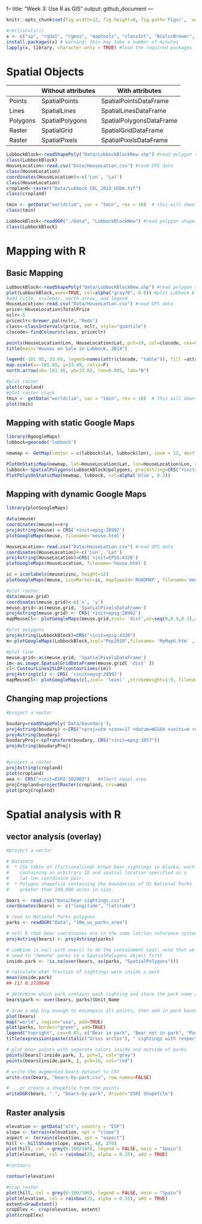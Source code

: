 f--
title: "Week 3: Use R as GIS"
output: github_document
---

```r
knitr::opts_chunk$set(fig.width=12, fig.height=8, fig.path='Figs/',  warning=FALSE, message=FALSE)
```

```r
#rm(list=ls())
x <- c("sp", "rgdal", "rgeos", "maptools", "classInt", "RColorBrewer", "GISTools", "maps", "raster", 'ggmap')
install.packages(x) # warning: this may take a number of minutes
lapply(x, library, character.only = TRUE) #load the required packages
```

# Spatial Objects

|       |  Without attributes | With attributes |
| ----- | ------------------  | --------------  |
|Points |  SpatialPoints      | SpatialPointsDataFrame|
|Lines |  SpatialLines      | SpatialLinesDataFrame|
|Polygons |  SpatialPolygons      | SpatialPolygonsDataFrame|
|Raster |  SpatialGrid      | SpatialGridDataFrame|
|Raster |  SpatialPixels      | SpatialPixelsDataFrame|

```r
LubbockBlock<-readShapePoly("Data/LubbockBlockNew.shp") #read polygon shapefile
class(LubbockBlock)
HouseLocation<-read.csv("Data/HouseLatLon.csv") #read GPS data
class(HouseLocation)
coordinates(HouseLocation)<-c('Lon', 'Lat')
class(HouseLocation)
cropland<-raster("Data/Lubbock_CDL_2013_USDA.tif")
class(cropland)

tmin <- getData("worldclim", var = "tmin", res = 10)  # this will download 
class(tmin)
```


```r
LubbockBlock<-readOGR("./Data", "LubbockBlockNew") #read polygon shapefile
class(LubbockBlock)
```


# Mapping with R

## Basic Mapping

```r
LubbockBlock<-readShapePoly("Data/LubbockBlockNew.shp") #read polygon shapefile
plot(LubbockBlock,axes=TRUE, col=alpha("gray70", 0.6)) #plot Lubbock block shapefile
#add title, scalebar, north arrow, and legend
HouseLocation<-read.csv("Data/HouseLatLon.csv") #read GPS data
price<-HouseLocation$TotalPrice
nclr<-5
priceclr<-brewer.pal(nclr, "Reds")
class<-classIntervals(price, nclr, style="quantile")
clocode<-findColours(class, priceclr)

points(HouseLocation$Lon, HouseLocation$Lat, pch=19, col=clocode, cex=0.5) #add houses on top of Lubbock block shapefile
title(main="Houses on Sale in Lubbock, 2014") 

legend(-101.95, 33.65, legend=names(attr(clocode, "table")), fill =attr(clocode, "palette"), cex=0.5, bty="n")
map.scale(x=-101.85, y=33.49, ratio=F)
north.arrow(xb=-101.95, yb=33.65, len=0.005, lab="N")

#plot raster
plot(cropland)
#plot raster stack
tmin <- getData("worldclim", var = "tmin", res = 10)  # this will download 
plot(tmin)
```

## Mapping with static Google Maps

```R
library(RgoogleMaps)
lubbock=geocode('lubbock')

newmap <- GetMap(center = c(lubbock$lat, lubbock$lon), zoom = 12, destfile = "newmap.png", maptype = "satellite") 

PlotOnStaticMap(newmap, lat=HouseLocation$Lat, lon=HouseLocation$Lon, col='red')
lubbock<-SpatialPolygons(LubbockBlock@polygons, proj4string=CRS("+init=EPSG:4326"))
PlotPolysOnStaticMap(newmap, lubbock, col=alpha('blue', 0.2))
```

## Mapping with dynamic Google Maps

```R
library(plotGoogleMaps)

data(meuse)
coordinates(meuse)=~x+y
proj4string(meuse) = CRS('+init=epsg:28992')
plotGoogleMaps(meuse, filename='meuse.html')

HouseLocation<-read.csv("Data/HouseLatLon.csv") #read GPS data
coordinates(HouseLocation)<-c('Lon', 'Lat')
proj4string(HouseLocation)=CRS('+init=EPSG:4326')
plotGoogleMaps(HouseLocation, filename='house.html')

ic = iconlabels(meuse$zinc, height=12)
plotGoogleMaps(meuse, iconMarker=ic, mapTypeId='ROADMAP', filename='meuse2.html')

#plot raster
data(meuse.grid)
coordinates(meuse.grid)<-c('x', 'y')
meuse.grid<-as(meuse.grid, 'SpatialPixelsDataFrame')
proj4string(meuse.grid) <- CRS('+init=epsg:28992')
mapMeuseCl<- plotGoogleMaps(meuse.grid,zcol= 'dist',at=seq(0,0.9,0.1),colPalette= brewer.pal(9,"Reds")) 

#plot polygons
proj4string(LubbockBlock)=CRS("+init=epsg:4326")
m<-plotGoogleMaps(LubbockBlock,zcol="Pop2010",filename= 'MyMap6.htm' , mapTypeId= ' TERRAIN ' ,colPalette= brewer.pal(7,"Reds"), strokeColor="white")

#plot line
meuse.grid<-as(meuse.grid, 'SpatialPixelsDataFrame')
im<-as.image.SpatialGridDataFrame(meuse.grid[ 'dist' ]) 
cl<-ContourLines2SLDF(contourLines(im))
proj4string(cl) <- CRS( '+init=epsg:28992')
mapMeuseCl<- plotGoogleMaps(cl,zcol= 'level' ,strokeWeight=1:9, filename= 'myMap5.htm',mapTypeId= 'ROADMAP') 
```

## Changing map projections

```r

#project a vector 

boudary=readShapePoly('Data/boundary');
proj4string(boudary) <-CRS("+proj=utm +zone=17 +datum=WGS84 +units=m +no_defs +ellps=WGS84 +towgs84=0,0,0")
proj4string(boudary)
boudaryProj<-spTransform(boudary, CRS("+init=epsg:3857"))
proj4string(boudaryProj)


#project a raster
proj4string(cropland)
plot(cropland)
aea <- CRS("+init=ESRI:102003")   #Albert equal area
projCropland=projectRaster(cropland, crs=aea)
plot(projCropland)
```

# Spatial analysis with R


## vector analysis (overlay)

```r
#project a vector 

# Datasets
#  * CSV table of (fictionalized) brown bear sightings in Alaska, each
#    containing an arbitrary ID and spatial location specified as a
#    lat-lon coordinate pair. 
#  * Polygon shapefile containing the boundaries of US National Parks
#    greater than 100,000 acres in size. 

bears <- read.csv("Data/bear-sightings.csv")
coordinates(bears) <- c("longitude", "latitude")

# read in National Parks polygons
parks <- readOGR("Data", "10m_us_parks_area")

# tell R that bear coordinates are in the same lat/lon reference system as the parks data 
proj4string(bears) <- proj4string(parks)

# combine is.na() with over() to do the containment test; note that we
# need to "demote" parks to a SpatialPolygons object first
inside.park <- !is.na(over(bears, as(parks, "SpatialPolygons")))

# calculate what fraction of sightings were inside a park
mean(inside.park)
## [1] 0.1720648

# determine which park contains each sighting and store the park name as an attribute of the bears data
bears$park <- over(bears, parks)$Unit_Name

# draw a map big enough to encompass all points, then add in park boundaries superimposed upon a map of the United States
plot(bears)
map("world", region="usa", add=TRUE)
plot(parks, border="green", add=TRUE)
legend("topright", cex=0.85, c("Bear in park", "Bear not in park", "Park boundary"), pch=c(16, 1, NA), lty=c(NA, NA, 1), col=c("red", "grey", "green"), bty="n")
title(expression(paste(italic("Ursus arctos"), " sightings with respect to national parks"))) 

# plot bear points with separate colors inside and outside of parks
points(bears[!inside.park, ], pch=1, col="gray")
points(bears[inside.park, ], pch=16, col="red")

# write the augmented bears dataset to CSV
write.csv(bears, "bears-by-park.csv", row.names=FALSE)

# ...or create a shapefile from the points
writeOGR(bears, ".", "bears-by-park", driver="ESRI Shapefile")
```

## Raster analysis

```r
elevation <- getData("alt", country = "ESP")
slope <- terrain(elevation, opt = "slope")
aspect <- terrain(elevation, opt = "aspect")
hill <- hillShade(slope, aspect, 40, 270)
plot(hill, col = grey(0:100/100), legend = FALSE, main = "Spain")
plot(elevation, col = rainbow(25, alpha = 0.35), add = TRUE)

#contours

contour(elevation)
```

```r
#crop raster
plot(hill, col = grey(0:100/100), legend = FALSE, main = "Spain")
plot(elevation, col = rainbow(25, alpha = 0.35), add = TRUE)
extent=drawExtent()
cropElev <- crop(elevation, extent)
plot(cropElev)
```
